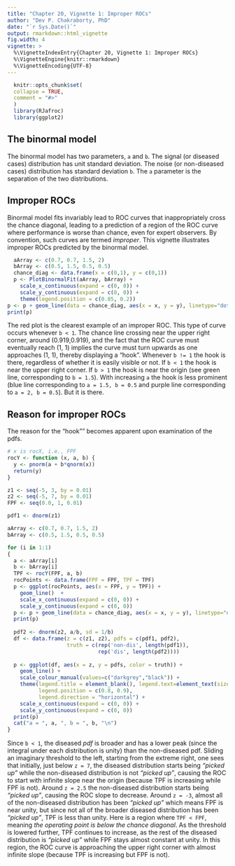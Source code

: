 ```yaml
---
title: "Chapter 20, Vignette 1: Improper ROCs"
author: "Dev P. Chakraborty, PhD"
date: "`r Sys.Date()`"
output: rmarkdown::html_vignette
fig.width: 4
vignette: >
  %\VignetteIndexEntry{Chapter 20, Vignette 1: Improper ROCs}
  %\VignetteEngine{knitr::rmarkdown}
  %\VignetteEncoding{UTF-8}
---
```

  
```r
  knitr::opts_chunk$set(
  collapse = TRUE,
  comment = "#>"
  )
  library(RJafroc)
  library(ggplot2)
```
  
## The binormal model
  The binormal model has two parameters, `a` and `b`. The signal (or diseased cases) distribution has unit standard deviation. 
  The noise (or non-diseased cases) distribution has standard deviation `b`. The `a` parameter is the separation of the two distributions.
  
## Improper ROCs
  Binormal model fits invariably lead to ROC curves that inappropriately cross the chance diagonal, leading to a prediction of a region of the ROC curve where performance is worse than chance, even for expert observers. By convention, such curves are termed *improper*. This vignette illustrates improper ROCs predicted by the binormal model.
  
  
```r
  aArray <- c(0.7, 0.7, 1.5, 2)
  bArray <- c(0.5, 1.5, 0.5, 0.5)
  chance_diag <- data.frame(x = c(0,1), y = c(0,1))
  p <- PlotBinormalFit(aArray, bArray) +
    scale_x_continuous(expand = c(0, 0)) + 
    scale_y_continuous(expand = c(0, 0)) +
    theme(legend.position = c(0.85, 0.2))
p <- p + geom_line(data = chance_diag, aes(x = x, y = y), linetype="dotted")
print(p)
```             

The red plot is the clearest example of an improper ROC. This type of curve occurs whenever `b < 1`. The chance line crossing near the upper right corner, around (0.919,0.919), and the fact that the ROC curve must eventually reach (1, 1) implies the curve must turn upwards as one approaches (1, 1), thereby displaying a "hook". Whenever `b != 1` the hook is there, regardless of whether it is easily visible or not. If `b < 1` the hook is near the upper right corner. If `b > 1` the hook is near the origin (see green line, corresponding to `b = 1.5`). With increasing `a` the hook is less prominent (blue line corresponding to `a = 1.5, b = 0.5` and purple line corresponding to `a = 2, b = 0.5`). But it is there. 

## Reason for improper ROCs
The reason for the "hook"" becomes apparent upon examination of the pdfs. 
```r
# x is rocX, i.e., FPF
rocY <- function (x, a, b) {
  y <- pnorm(a + b*qnorm(x))
  return(y)
}

z1 <- seq(-5, 3, by = 0.01)
z2 <- seq(-5, 7, by = 0.01)
FPF <- seq(0.0, 1, 0.01)

pdf1 <- dnorm(z1)

aArray <- c(0.7, 0.7, 1.5, 2)
bArray <- c(0.5, 1.5, 0.5, 0.5)

for (i in 1:1)
{
  a <- aArray[i]
  b <- bArray[i]
  TPF <- rocY(FPF, a, b)
  rocPoints <- data.frame(FPF = FPF, TPF = TPF)
  p <- ggplot(rocPoints, aes(x = FPF, y = TPF)) + 
    geom_line()  + 
    scale_x_continuous(expand = c(0, 0)) + 
    scale_y_continuous(expand = c(0, 0)) 
  p <- p + geom_line(data = chance_diag, aes(x = x, y = y), linetype="dotted")
  print(p)
  
  pdf2 <- dnorm(z2, a/b, sd = 1/b)
  df <- data.frame(z = c(z1, z2), pdfs = c(pdf1, pdf2), 
                   truth = c(rep('non-dis', length(pdf1)), 
                             rep('dis', length(pdf2))))
  
  p <- ggplot(df, aes(x = z, y = pdfs, color = truth)) + 
    geom_line() + 
    scale_colour_manual(values=c("darkgrey","black")) + 
    theme(legend.title = element_blank(), legend.text=element_text(size=7,face="bold"), 
          legend.position = c(0.8, 0.9),
          legend.direction = "horizontal") + 
    scale_x_continuous(expand = c(0, 0)) + 
    scale_y_continuous(expand = c(0, 0)) 
  print(p)
  cat("a = ", a, ", b = ", b, "\n")
}
```

Since `b < 1`, the diseased *pdf* is broader and has a lower peak (since the integral under each distribution is unity) than the non-diseased pdf. Sliding an imaginary threshold to the left, starting from the extreme right, one sees that initially, just below `z = 7`, the diseased distribution starts being *"picked up"* while the non-diseased distribution is not *"picked up"*, causing the ROC to start with infinite slope near the origin (because TPF is increasing while FPF is not). Around `z = 2.5` the non-diseased distribution starts being *"picked up"*, causing the ROC slope to decrease. Around `z = -3`, almost all of the non-diseased distribution has been *"picked up"* which means FPF is near unity, but since not all of the broader diseased distribution has been *"picked up"*, TPF is less than unity. Here is a region where `TPF < FPF`, meaning *the operating point is below the chance diagonal*. As the threshold is lowered further, TPF continues to increase, as the rest of the diseased distribution is *"picked up"* while FPF stays almost constant at unity. In this region, the ROC curve is approaching the upper right corner with almost infinite slope (because TPF is increasing but FPF is not).


